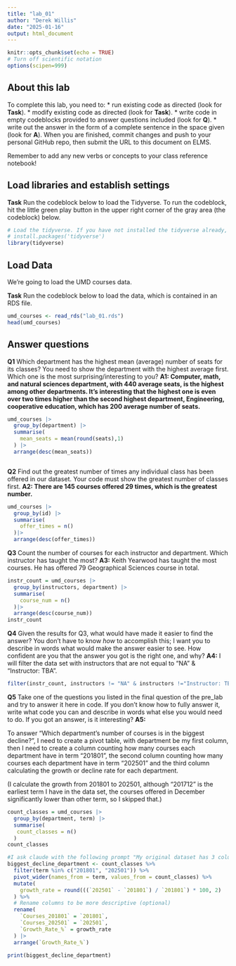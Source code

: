 ```yaml
---
title: "lab_01"
author: "Derek Willis"
date: "2025-01-16"
output: html_document
---
```


```r
knitr::opts_chunk$set(echo = TRUE)
# Turn off scientific notation
options(scipen=999)
```

## About this lab

To complete this lab, you need to: \* run existing code as directed (look for **Task**). \* modify existing code as directed (look for **Task**). \* write code in empty codeblocks provided to answer questions included (look for **Q**). \* write out the answer in the form of a complete sentence in the space given (look for **A**). When you are finished, commit changes and push to your personal GitHub repo, then submit the URL to this document on ELMS.

Remember to add any new verbs or concepts to your class reference notebook!

## Load libraries and establish settings

**Task** Run the codeblock below to load the Tidyverse. To run the codeblock, hit the little green play button in the upper right corner of the gray area (the codeblock) below.

```r
# Load the tidyverse. If you have not installed the tidyverse already, remove the # from the next line and run it first.  
# install.packages('tidyverse')
library(tidyverse)
```

## Load Data

We're going to load the UMD courses data.

**Task** Run the codeblock below to load the data, which is contained in an RDS file.

```r
umd_courses <- read_rds("lab_01.rds")
head(umd_courses)
```

## Answer questions

**Q1** Which department has the highest mean (average) number of seats for its classes? You need to show the department with the highest average first. Which one is the most surprising/interesting to you? **A1: Computer, math, and natural sciences department, with 440 average seats, is the highest among other departments. It's interesting that the highest one is even over two times higher than the second highest department, Engineering, cooperative education, which has 200 average number of seats.**

```r
umd_courses |>
  group_by(department) |>
  summarise(
    mean_seats = mean(round(seats),1)
  ) |>
  arrange(desc(mean_seats))
```

```r

```

**Q2** Find out the greatest number of times any individual class has been offered in our dataset. Your code must show the greatest number of classes first. **A2: There are 145 courses offered 29 times, which is the greatest number.**

```r
umd_courses |> 
  group_by(id) |>
  summarise(
    offer_times = n()
  )|>
  arrange(desc(offer_times))
```

**Q3** Count the number of courses for each instructor and department. Which instructor has taught the most? **A3:** Keith Yearwood has taught the most courses. He has offered 79 Geographical Sciences course in total.

```r
instr_count = umd_courses |>
  group_by(instructors, department) |>
  summarise(
    course_num = n()
  )|>
  arrange(desc(course_num))
instr_count
```

**Q4** Given the results for Q3, what would have made it easier to find the answer? You don't have to know *how* to accomplish this; I want you to describe in words what would make the answer easier to see. How confident are you that the answer you got is the right one, and why? **A4:** I will filter the data set with instructors that are not equal to "NA" & "Instructor: TBA".

```r
filter(instr_count, instructors != "NA" & instructors !="Instructor: TBA")
```

**Q5** Take one of the questions you listed in the final question of the pre_lab and try to answer it here in code. If you don't know how to fully answer it, write what code you can and describe in words what else you would need to do. If you got an answer, is it interesting? **A5:**

To answer "Which department's number of courses is in the biggest decline?", I need to create a pivot table, with department be my first column, then I need to create a column counting how many courses each department have in term "201801", the second column counting how many courses each department have in term "202501" and the third column calculating the growth or decline rate for each department.

(I calculate the growth from 201801 to 202501, although "201712" is the earliest term I have in the data set, the courses offered in December significantly lower than other term, so I skipped that.)

```r
count_classes = umd_courses |>
  group_by(department, term) |>
  summarise(
   count_classes = n()
  )
count_classes
```

```r
#I ask claude with the following prompt "My original dataset has 3 columns, with first one as department name, second is term of semester, and third is the number of courses each semester offered in the department. I need to create a pivot table, with department be my first column, then I need to create a second column counting how many courses each department have in term "201801", the third column counting how many courses each department have in term "202501" and the forth column calculating the growth or decline rate for each department."
biggest_decline_department <- count_classes %>%
  filter(term %in% c("201801", "202501")) %>%
  pivot_wider(names_from = term, values_from = count_classes) %>%
  mutate(
    growth_rate = round(((`202501` - `201801`) / `201801`) * 100, 2)
  ) %>%
  # Rename columns to be more descriptive (optional)
  rename(
    `Courses_201801` = `201801`,
    `Courses_202501` = `202501`,
    `Growth_Rate_%` = growth_rate
  ) |>
  arrange(`Growth_Rate_%`)

print(biggest_decline_department)
```
